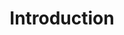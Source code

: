 ---
title: Introduction
description: What is tuxnest and linux?
hero:
  tagline: What is tuxnest and Linux?
---